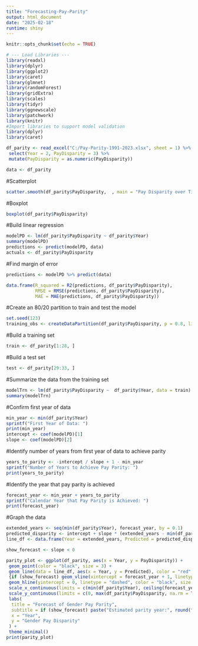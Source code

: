---
title: "Forecasting-Pay-Parity"
output: html_document
date: "2025-02-18"
runtime: shiny
---
  

```{r setup, include=FALSE}
knitr::opts_chunk$set(echo = TRUE)
```

```{r}
# --- Load Libraries ---
library(readxl)
library(dplyr)
library(ggplot2)
library(caret)
library(glmnet)
library(randomForest)
library(gridExtra)
library(scales)
library(tidyr)
library(ggnewscale)
library(patchwork)
library(knitr)
#Import libraries to support model validation
library(dplyr)
library(caret)
```

```{r}
df_parity <- read_excel("C:/Pay-Parity-1991-2023.xlsx", sheet = 1) %>%
 select(Year = 2, PayDisparity = 3) %>%
 mutate(PayDisparity = as.numeric(PayDisparity))
```

```{r}
data <- df_parity
```

#Scatterplot

```{r}
scatter.smooth(df_parity$PayDisparity,  , main = "Pay Disparity over Time")
```

#Boxplot

```{r}
boxplot(df_parity$PayDisparity)
```

#Build linear regression

```{r}
modelPD <- lm(df_parity$PayDisparity ~ df_parity$Year)
summary(modelPD)
predictions <- predict(modelPD, data)
actuals <- df_parity$PayDisparity
```

#Find margin of error

```{r}
predictions <- modelPD %>% predict(data)

data.frame(R_squared = R2(predictions, df_parity$PayDisparity),
           RMSE = RMSE(predictions, df_parity$PayDisparity),
           MAE = MAE(predictions, df_parity$PayDisparity))
```

#Create an 80/20 partition to train and test the model

```{r}
set.seed(123)
training_obs <- createDataPartition(df_parity$PayDisparity, p = 0.8, list = FALSE)
```

#Build a training set

```{r}
train <- df_parity[1:28, ]
```

#Build a test set

```{r}
test <- df_parity[29:33, ]
```

#Summarize the data from the training set

```{r}
modelTrn <- lm(df_parity$PayDisparity ~  df_parity$Year, data = train)
summary(modelTrn)
```

#Confirm first year of data

```{r}
min_year <- min(df_parity$Year)
sprintf("First Year of Data: ")
print(min_year)
intercept <- coef(modelPD)[1]
slope <- coef(modelPD)[2]
```

#Identify number of years from first year of data to achieve parity

```{r}
years_to_parity <- -intercept / slope + 1 - min_year
sprintf("Number of Years to Achieve Pay Parity: ")
print(years_to_parity)
```

#Identify the year that pay parity is achieved

```{r}
forecast_year <- min_year + years_to_parity
sprintf("Calendar Year that Pay Parity is Achieved: ")
print(forecast_year)
```

#Graph the data

```{r}

extended_years <- seq(min(df_parity$Year), forecast_year, by = 0.1)
predicted_disparity <- intercept + slope * (extended_years - min(df_parity$Year))
line_df <- data.frame(Year = extended_years, Predicted = predicted_disparity)

show_forecast <- slope < 0

parity_plot <- ggplot(df_parity, aes(x = Year, y = PayDisparity)) +
 geom_point(color = "black", size = 3) +
 geom_line(data = line_df, aes(x = Year, y = Predicted), color = "red", size = 1.2) +
 {if (show_forecast) geom_vline(xintercept = forecast_year + 1, linetype = "dashed", color = "black", size = 1.2)} +
 geom_hline(yintercept = 0, linetype = "dashed", color = "black", size = 1.2) +
 scale_x_continuous(limits = c(min(df_parity$Year), ceiling(forecast_year) + 1)) +
 scale_y_continuous(limits = c(0, max(df_parity$PayDisparity, na.rm = TRUE))) +
 labs(
  title = "Forecast of Gender Pay Parity",
  subtitle = if (show_forecast) paste("Estimated parity year:", round(forecast_year, 1)) else "No decreasing trend observed",
  x = "Year",
  y = "Gender Pay Disparity"
 ) +
 theme_minimal()
print(parity_plot)
```
